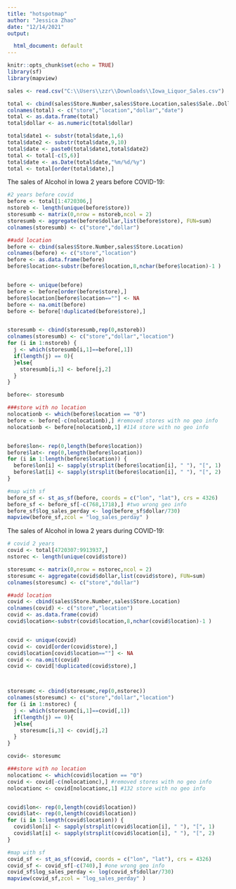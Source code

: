 ```yaml
---
title: "hotspotmap"
author: "Jessica Zhao"
date: "12/14/2021"
output:

  html_document: default
---
```


```r
knitr::opts_chunk$set(echo = TRUE)
library(sf)
library(mapview)
```



```r
sales <- read.csv("C:\\Users\\zzr\\Downloads\\Iowa_Liquor_Sales.csv")

```



```r
total <- cbind(sales$Store.Number,sales$Store.Location,sales$Sale..Dollars.,sales$Date)
colnames(total) <- c("store","location","dollar","date")
total <- as.data.frame(total)
total$dollar <- as.numeric(total$dollar)
```

```r
total$date1 <- substr(total$date,1,6)
total$date2 <- substr(total$date,9,10)
total$date <- paste0(total$date1,total$date2)
total <- total[-c(5,6)]
total$date <- as.Date(total$date,"%m/%d/%y")
total <- total[order(total$date),]
```

The sales of Alcohol in Iowa 2 years before COVID-19:
```r
#2 years before covid
before <- total[1:4720306,]
nstoreb <- length(unique(before$store))
storesumb <- matrix(0,nrow = nstoreb,ncol = 2)
storesumb <- aggregate(before$dollar,list(before$store), FUN=sum)
colnames(storesumb) <- c("store","dollar")

##add location
before <- cbind(sales$Store.Number,sales$Store.Location)
colnames(before) <- c("store","location")
before <- as.data.frame(before)
before$location<-substr(before$location,8,nchar(before$location)-1 )


before <- unique(before)
before <- before[order(before$store),]
before$location[before$location==""] <- NA
before <- na.omit(before)
before <- before[!duplicated(before$store),]


storesumb <- cbind(storesumb,rep(0,nstoreb))
colnames(storesumb) <- c("store","dollar","location")
for (i in 1:nstoreb) {
  j <- which(storesumb[i,1]==before[,1])
  if(length(j) == 0){
  }else{
    storesumb[i,3] <- before[j,2]
  }
}

before<- storesumb

###store with no location
nolocationb <- which(before$location == "0")
before <- before[-c(nolocationb),] #removed stores with no geo info
nolocationb <- before[nolocationb,1] #114 store with no geo info


before$lon<- rep(0,length(before$location))
before$lat<- rep(0,length(before$location))
for (i in 1:length(before$location)) {
  before$lon[i] <- sapply(strsplit(before$location[i], " "), "[", 1)
  before$lat[i] <- sapply(strsplit(before$location[i], " "), "[", 2)
}

#map with sf
before_sf <- st_as_sf(before, coords = c("lon", "lat"), crs = 4326)
before_sf <- before_sf[-c(768,1718),] #two wrong geo info
before_sf$log_sales_perday <- log(before_sf$dollar/730)
mapview(before_sf,zcol = "log_sales_perday" )

```

The sales of Alcohol in Iowa 2 years during COVID-19:
```r
# covid 2 years
covid <- total[4720307:9913937,]
nstorec <- length(unique(covid$store))

storesumc <- matrix(0,nrow = nstorec,ncol = 2)
storesumc <- aggregate(covid$dollar,list(covid$store), FUN=sum)
colnames(storesumc) <- c("store","dollar")

##add location
covid <- cbind(sales$Store.Number,sales$Store.Location)
colnames(covid) <- c("store","location")
covid <- as.data.frame(covid)
covid$location<-substr(covid$location,8,nchar(covid$location)-1 )


covid <- unique(covid)
covid <- covid[order(covid$store),]
covid$location[covid$location==""] <- NA
covid <- na.omit(covid)
covid <- covid[!duplicated(covid$store),]



storesumc <- cbind(storesumc,rep(0,nstorec))
colnames(storesumc) <- c("store","dollar","location")
for (i in 1:nstorec) {
  j <- which(storesumc[i,1]==covid[,1])
  if(length(j) == 0){
  }else{
    storesumc[i,3] <- covid[j,2]
  }
}

covid<- storesumc

###store with no location
nolocationc <- which(covid$location == "0")
covid <- covid[-c(nolocationc),] #removed stores with no geo info
nolocationc <- covid[nolocationc,1] #132 store with no geo info


covid$lon<- rep(0,length(covid$location))
covid$lat<- rep(0,length(covid$location))
for (i in 1:length(covid$location)) {
  covid$lon[i] <- sapply(strsplit(covid$location[i], " "), "[", 1)
  covid$lat[i] <- sapply(strsplit(covid$location[i], " "), "[", 2)
}

#map with sf
covid_sf <- st_as_sf(covid, coords = c("lon", "lat"), crs = 4326)
covid_sf <- covid_sf[-c(740),] #one wrong geo info
covid_sf$log_sales_perday <- log(covid_sf$dollar/730)
mapview(covid_sf,zcol = "log_sales_perday" )

```
